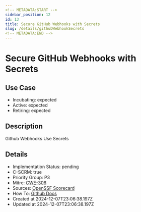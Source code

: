 ```yaml
---
<!-- METADATA:START -->
sidebar_position: 12
id: 13
title: Secure GitHub Webhooks with Secrets
slug: /details/githubWebhookSecrets
<!-- METADATA:END -->
---
```


<!-- TITLE:START -->
# Secure GitHub Webhooks with Secrets
<!-- TITLE:END -->

## Use Case
<!-- LEVELS:START -->
- Incubating: expected
- Active: expected
- Retiring: expected
<!-- LEVELS:END -->

<!-- DESCRIPTION:START -->
## Description
Github Webhooks Use Secrets
<!-- DESCRIPTION:END -->

<!-- DETAILS:START -->
## Details
- Implementation Status: pending
- C-SCRM: true
- Priority Group: P3
- Mitre: [CWE-306](https://cwe.mitre.org/data/definitions/306)
- Sources: [OpenSSF Scorecard](https://github.com/ossf/scorecard/blob/main/docs/checks.md#webhooks)
- How To: [Github Docs](https://docs.github.com/en/actions/security-guides/using-secrets-in-github-actions)
- Created at 2024-12-07T23:06:38.197Z
- Updated at 2024-12-07T23:06:38.197Z
<!-- DETAILS:END -->
